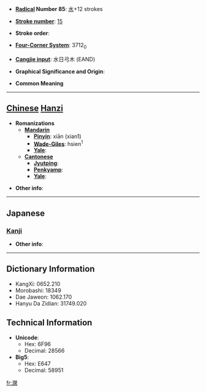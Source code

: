 * '''[[Wiktionary:Chinese radical index| Radical]] Number 85''': [[Wiktionary:Chinese radical index 水|水]]+12 strokes

* '''[[Wiktionary:Chinese total strokes index|Stroke number]]''': [[Wiktionary:Chinese total strokes index 15|15]]

* '''Stroke order''': 

* '''[[Wiktionary:Chinese four corner index|Four-Corner System]]''': 3712<sub>0</sub>

* '''[[Wiktionary:Chinese Cangjie index|Cangjie input]]''': 水日弓木 (EAND)

* '''Graphical Significance and Origin''': 

* '''Common Meaning'''

----

== [[Chinese]] [[Hanzi]] ==

* '''Romanizations'''
** '''[[Mandarin]]'''
*** '''[[Pinyin]]''': xiān (xian1)
*** '''[[Wade-Giles]]''': hsien<sup>1</sup>
*** '''[[Yale]]''': 
** '''[[Cantonese]]'''
*** '''[[Jyutping]]''':
*** '''[[Penkyamp]]''': 
*** '''[[Yale]]''': 

* '''Other info''': 

----

==Japanese==
===[[Kanji]]===
{{kanji|on readings=[[かん]] (kan), [[げん]] (gen)|kun readings=[[はてがない]] (hateganai)}}

* '''Other info''':  

----

== Dictionary Information ==

* KangXi: 0652.210
* Morobashi: 18349
* Dae Jaweon: 1062.170
* Hanyu Da Zidian: 31749.020

== Technical Information ==

* '''Unicode''':
** Hex: 6F96
** Decimal: 28566
* '''Big5''':
** Hex: E647
** Decimal: 58951

[[fr:澖]]